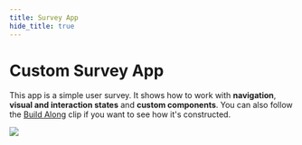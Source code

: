```yaml
---
title: Survey App
hide_title: true
---
```


# Custom Survey App

This app is a simple user survey. It shows how to work with **navigation**, **visual and interaction states** and **custom components**. You can also follow the [Build Along](/docs/build-alongs/survey-app) clip if you want to see how it's constructed.

<div className="ndl-image-with-background m">

![](/library/examples/survey-app/survey_thumbnail2.png)

<ImportButton zip="/library/examples/survey-app/survey_app_1-4.zip" name="Custom Survey App" thumb="/library/examples/survey-app/survey_thumbnail2.png"/>

</div>